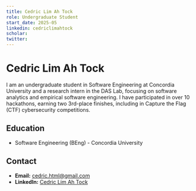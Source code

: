 ```yaml
---
title: Cedric Lim Ah Tock
role: Undergraduate Student
start_date: 2025-05
linkedin: cedriclimahtock
scholar: 
twitter: 
---
```


# Cedric Lim Ah Tock
I am an undergraduate student in Software Engineering at Concordia University and a research intern in the DAS Lab, focusing on software analytics and empirical software engineering. I have participated in over 10 hackathons, earning two 3rd-place finishes, including in Capture the Flag (CTF) cybersecurity competitions.

## Education
- Software Engineering (BEng) - Concordia University

## Contact
- **Email:** cedric.html@gmail.com
- **LinkedIn:** [Cedric Lim Ah Tock](https://www.linkedin.com/in/cedriclimahtock/)